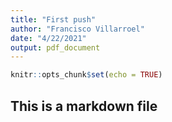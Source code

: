 ```yaml
---
title: "First push"
author: "Francisco Villarroel"
date: "4/22/2021"
output: pdf_document
---
```


```r
knitr::opts_chunk$set(echo = TRUE)
```

## This is a markdown file